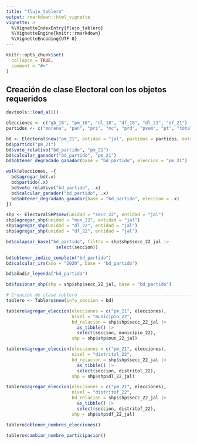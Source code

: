 ```yaml
---
title: "flujo_tablero"
output: rmarkdown::html_vignette
vignette: >
  %\VignetteIndexEntry{flujo_tablero}
  %\VignetteEngine{knitr::rmarkdown}
  %\VignetteEncoding{UTF-8}
---
```


```r
knitr::opts_chunk$set(
  collapse = TRUE,
  comment = "#>"
)
```

## Creación de clase Electoral con los objetos requeridos
```r
devtools::load_all()

elecciones <- c("gb_18", "pm_18", "dl_18", "df_18", "dl_21", "df_21")
partidos <- c("morena", "pan", "pri", "mc", "prd", "pvem", "pt", "total")

bd <- Electoral$new("pm_21", entidad = "jal", partidos = partidos, extranjero = F, especiales = F)
bd$partido("pm_21")
bd$voto_relativo("bd_partido", "pm_21")
bd$calcular_ganador("bd_partido", "pm_21")
bd$obtener_degradado_ganador(base = "bd_partido", eleccion = "pm_21")

walk(elecciones, ~{
  bd$agregar_bd(.x)
  bd$partido(.x)
  bd$voto_relativo("bd_partido", .x)
  bd$calcular_ganador("bd_partido", .x)
  bd$obtener_degradado_ganador(base = "bd_partido", eleccion = .x)
})

shp <- ElectoralSHP$new(unidad = "secc_22", entidad = "jal")
shp$agregar_shp(unidad = "mun_22", entidad = "jal")
shp$agregar_shp(unidad = "dl_22", entidad = "jal")
shp$agregar_shp(unidad = "df_22", entidad = "jal")

bd$colapsar_base("bd_partido", filtro = shp$shp$secc_22_jal |>
                   select(seccion))

bd$obtener_indice_completo("bd_partido")
bd$calcular_irs(ano = "2020", base = "bd_partido")

bd$añadir_leyenda("bd_partido")

bd$fusionar_shp(shp = shp$shp$secc_22_jal, base = "bd_partido")

# Creación de clase tablero -----------------------------------------------
tablero <- Tablero$new(info_seccion = bd)

tablero$agregar_eleccion(elecciones = c("pm_21", elecciones),
                         nivel = "municipio_22",
                         bd_relacion = shp$shp$secc_22_jal |>
                           as_tibble() |>
                           select(seccion, municipio_22),
                         shp = shp$shp$mun_22_jal)

tablero$agregar_eleccion(elecciones = c("pm_21", elecciones),
                         nivel = "distritol_22",
                         bd_relacion = shp$shp$secc_22_jal |>
                           as_tibble() |>
                           select(seccion, distritol_22),
                         shp = shp$shp$dl_22_jal)

tablero$agregar_eleccion(elecciones = c("pm_21", elecciones),
                         nivel = "distritof_22",
                         bd_relacion = shp$shp$secc_22_jal |>
                           as_tibble() |>
                           select(seccion, distritof_22),
                         shp = shp$shp$df_22_jal)

tablero$obtener_nombres_elecciones()

tablero$cambiar_nombre_participacion()
```

